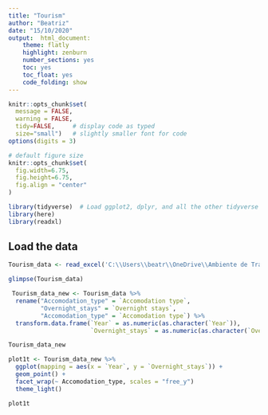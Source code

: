 ```yaml
---
title: "Tourism"
author: "Beatriz"
date: "15/10/2020"
output:  html_document:
    theme: flatly
    highlight: zenburn
    number_sections: yes
    toc: yes
    toc_float: yes
    code_folding: show
---
```


```r
knitr::opts_chunk$set(
  message = FALSE, 
  warning = FALSE, 
  tidy=FALSE,     # display code as typed
  size="small")   # slightly smaller font for code
options(digits = 3)

# default figure size
knitr::opts_chunk$set(
  fig.width=6.75, 
  fig.height=6.75,
  fig.align = "center"
)
```

```r
library(tidyverse)  # Load ggplot2, dplyr, and all the other tidyverse packages
library(here)
library(readxl)
```

## Load the data


```r
Tourism_data <- read_excel('C:\\Users\\beatr\\OneDrive\\Ambiente de Trabalho\\tourism.xls')

glimpse(Tourism_data)

```

```r
 Tourism_data_new <- Tourism_data %>%  
  rename("Accomodation_type" = `Accomodation type`,
         "Overnight_stays" = `Overnight stays`,
         "Accomodation_type" = `Accomodation type`) %>%
  transform.data.frame(`Year` = as.numeric(as.character(`Year`)),
                       `Overnight_stays` = as.numeric(as.character(`Overnight_stays`)))

Tourism_data_new

```

```r
plot1t <- Tourism_data_new %>% 
  ggplot(mapping = aes(x = `Year`, y = `Overnight_stays`)) +
  geom_point() +
  facet_wrap(~ Accomodation_type, scales = "free_y")
  theme_light()

plot1t
```